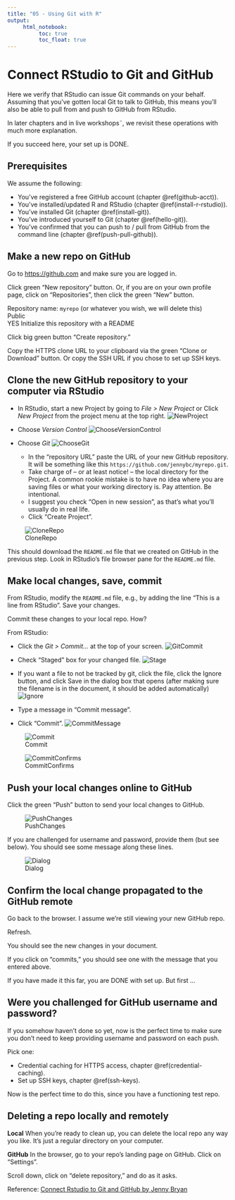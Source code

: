 ```yaml
---
title: "05 - Using Git with R"
output: 
     html_notebook:
          toc: true
          toc_float: true
---
```


# Connect RStudio to Git and GitHub {#rstudio-git-github}

Here we verify that RStudio can issue Git commands on your behalf. Assuming that you've gotten local Git to talk to GitHub, this means you'll also be able to pull from and push to GitHub from RStudio.

In later chapters and in live workshops˜, we revisit these operations with much more explanation.

If you succeed here, your set up is DONE.

## Prerequisites

We assume the following: 

  * You've registered a free GitHub account (chapter \@ref(github-acct)).
  * You've installed/updated R and RStudio (chapter \@ref(install-r-rstudio)).
  * You've installed Git (chapter \@ref(install-git)).
  * You've introduced yourself to Git (chapter \@ref(hello-git)).
  * You've confirmed that you can push to / pull from GitHub from the command line (chapter \@ref(push-pull-github)).

## Make a new repo on GitHub

Go to <https://github.com> and make sure you are logged in.

Click green "New repository" button. Or, if you are on your own profile page, click on "Repositories", then click the green "New" button.

Repository name: `myrepo` (or whatever you wish, we will delete this)  
Public  
YES Initialize this repository with a README

Click big green button "Create repository."

Copy the HTTPS clone URL to your clipboard via the green "Clone or Download" button. Or copy the SSH URL if you chose to set up SSH keys.

## Clone the new GitHub repository to your computer via RStudio

* In RStudio, start a new Project by going to *File > New Project* or Click *New Project* from the project menu at the top right. 
![NewProject](plots/NewProject.png)


* Choose *Version Control*
![ChooseVersionControl](plots/ChooseVersionControl.png)

* Choose *Git*
![ChooseGit](plots/ChooseGIT.png)
  
  * In the "repository URL" paste the URL of your new GitHub repository. It will be something like this `https://github.com/jennybc/myrepo.git`.
  * Take charge of -- or at least notice! -- the local directory for the Project. A common rookie mistake is to have no idea where you are saving files or what your working directory is. Pay attention. Be intentional.
  * I suggest you check "Open in new session", as that's what you'll usually do in real life.
  * Click "Create Project".
  
![CloneRepo](plots/EnterGitInfo.png)



This should download the `README.md` file that we created on GitHub in the previous step. Look in RStudio's file browser pane for the `README.md` file.

## Make local changes, save, commit

From RStudio, modify the `README.md` file, e.g., by adding the line "This is a line from RStudio". Save your changes.

Commit these changes to your local repo. How?

From RStudio:

  * Click the *Git > Commit...* at the top of your screen.
  ![GitCommit](plots/GitCommit.png)
  
  * Check "Staged" box for your changed file.
  ![Stage](plots/StageDocument.png)
  * If you want a file to not be tracked by git, click the file, click the Ignore button, and click Save in the dialog box that opens (after making sure the filename is in the document, it should be added automatically)
  ![Ignore](plots/GitIgnore.png)
  

  * Type a message in "Commit message".
  * Click "Commit".
  ![CommitMessage](plots/CommitMessage.png)
  
  ![Commit](plots/Commit.png)
  
  ![CommitConfirms](plots/CommitConfirms.png)

## Push your local changes online to GitHub
  
Click the green "Push" button to send your local changes to GitHub. 

![PushChanges](plots/PushChanges.png)

If you are challenged for username and password, provide them (but see below). You should see some message along these lines.

![Dialog](plots/GitPushDialogComplete.png)


## Confirm the local change propagated to the GitHub remote

Go back to the browser. I assume we're still viewing your new GitHub repo.

Refresh.

You should see the new changes in your document.

If you click on "commits," you should see one with the message that you entered above.

If you have made it this far, you are DONE with set up. But first ...

## Were you challenged for GitHub username and password?

If you somehow haven't done so yet, now is the perfect time to make sure you don't need to keep providing username and password on each push.

Pick one:

  * Credential caching for HTTPS access, chapter \@ref(credential-caching).
  * Set up SSH keys, chapter \@ref(ssh-keys).

Now is the perfect time to do this, since you have a functioning test repo.

## Deleting a repo locally and remotely

**Local** When you're ready to clean up, you can delete the local repo any way you like. It's just a regular directory on your computer.

**GitHub** In the browser, go to your repo's landing page on GitHub. Click on "Settings".

Scroll down, click on "delete repository," and do as it asks.



Reference: [Connect Rstudio to Git and GitHub by Jenny Bryan](https://github.com/jennybc/happy-git-with-r/blob/master/13_connect-rstudio-git-github.Rmd)